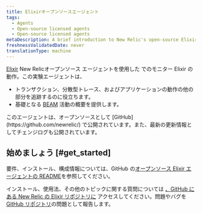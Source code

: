 ```yaml
---
title: Elixirオープンソースエージェント
tags:
  - Agents
  - Open-source licensed agents
  - Open-source licensed agents
metaDescription: A brief introduction to New Relic's open-source Elixir agent.
freshnessValidatedDate: never
translationType: machine
---
```


[Elixir](https://github.com/newrelic/elixir_agent) New Relicオープンソース エージェントを使用した でのモニター Elixir の動作。この実験エージェントは、

* トランザクション、分散型トレース、およびアプリケーションの動作の他の部分を追跡するのに役立ちます。
* 基礎となる [BEAM](http://erlang.org/faq/implementations.html#idp32950544) 活動の概要を提供します。

<Callout variant="tip">
  このエージェントは、オープンソースとして [GitHub](https://github.com/newrelic/) で公開されています。また、最新の更新情報としてチェンジログも公開されています。
</Callout>

## 始めましょう [#get_started]

要件、インストール、構成情報については、GitHub の[オープンソース Elixir エージェントの README](https://github.com/newrelic/elixir_agent/blob/master/README.md)を参照してください。

インストール、使用法、その他のトピックに関する質問については [、GitHub にある New Relic の Elixir リポジトリに](https://github.com/newrelic/elixir_agent) アクセスしてください。問題やバグを [GitHub リポジトリ](https://github.com/newrelic/elixir_agent/issues)の問題として報告します。

<InstallFeedback/>
